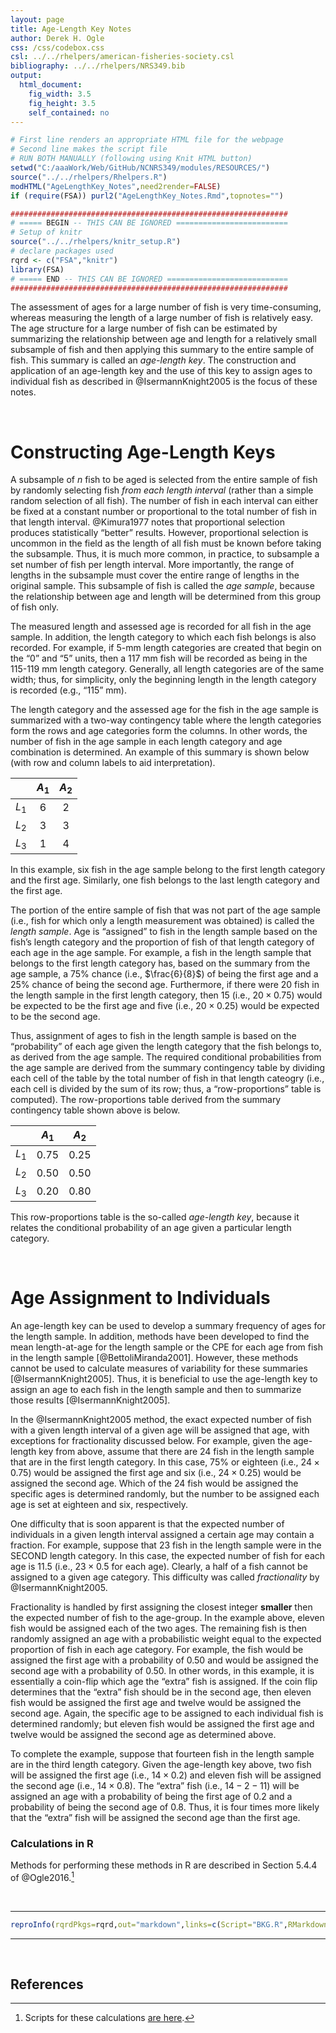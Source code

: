 ```yaml
---
layout: page
title: Age-Length Key Notes
author: Derek H. Ogle
css: /css/codebox.css
csl: ../../rhelpers/american-fisheries-society.csl
bibliography: ../../rhelpers/NRS349.bib
output: 
  html_document: 
    fig_width: 3.5
    fig_height: 3.5
    self_contained: no
---
```

```r
# First line renders an appropriate HTML file for the webpage
# Second line makes the script file
# RUN BOTH MANUALLY (following using Knit HTML button)
setwd("C:/aaaWork/Web/GitHub/NCNRS349/modules/RESOURCES/")
source("../../rhelpers/Rhelpers.R")
modHTML("AgeLengthKey_Notes",need2render=FALSE)
if (require(FSA)) purl2("AgeLengthKey_Notes.Rmd",topnotes="")
```

```r
##############################################################
# ===== BEGIN -- THIS CAN BE IGNORED =========================
# Setup of knitr
source("../../rhelpers/knitr_setup.R")
# declare packages used
rqrd <- c("FSA","knitr")
library(FSA)
# ===== END -- THIS CAN BE IGNORED ===========================
##############################################################
```

The assessment of ages for a large number of fish is very time-consuming, whereas measuring the length of a large number of fish is relatively easy.  The age structure for a large number of fish can be estimated by summarizing the relationship between age and length for a relatively small subsample of fish and then applying this summary to the entire sample of fish.  This summary is called an *age-length key*.  The construction and application of an age-length key and the use of this key to assign ages to individual fish as described in @IsermannKnight2005 is the focus of these notes.

\ 

# Constructing Age-Length Keys
A subsample of $n$ fish to be aged is selected from the entire sample of fish by randomly selecting fish *from each length interval* (rather than a simple random selection of all fish).  The number of fish in each interval can either be fixed at a constant number or proportional to the total number of fish in that length interval. @Kimura1977 notes that proportional selection produces statistically "better" results.  However, proportional selection is uncommon in the field as the length of all fish must be known before taking the subsample.  Thus, it is much more common, in practice, to subsample a set number of fish per length interval.  More importantly, the range of lengths in the subsample must cover the entire range of lengths in the original sample.  This subsample of fish is called the *age sample*, because the relationship between age and length will be determined from this group of fish only.

The measured length and assessed age is recorded for all fish in the age sample.  In addition, the length category to which each fish belongs is also recorded.  For example, if 5-mm length categories are created that begin on the "0" and "5" units, then a 117 mm fish will be recorded as being in the 115-119 mm length category.  Generally, all length categories are of the same width; thus, for simplicity, only the beginning length in the length category is recorded (e.g., "115" mm).

The length category and the assessed age for the fish in the age sample is summarized with a two-way contingency table where the length categories form the rows and age categories form the columns.  In other words, the number of fish in the age sample in each length category and age combination is determined.  An example of this summary is shown below (with row and column labels to aid interpretation).

<div class="container" style="max-width: 400px">
<div class="table-responsive">          
<table class="table table-bordered table-condensed table-hover">
<thead>
<tr><th>&nbsp;</th><th>$A_{1}$</th><th>$A_{2}$</th></tr>
</thead>
<tbody>
<tr style="text-align: center;"><td>$L_{1}$</td><td>6</td><td>2</td></tr>
<tr style="text-align: center;"><td>$L_{2}$</td><td>3</td><td>3</td></tr>
<tr style="text-align: center;"><td>$L_{3}$</td><td>1</td><td>4</td></tr>
</tbody>
</table>
</div>
</div>

In this example, six fish in the age sample belong to the first length category and the first age.  Similarly, one fish belongs to the last length category and the first age.

The portion of the entire sample of fish that was not part of the age sample (i.e., fish for which only a length measurement was obtained) is called the *length sample*.  Age is "assigned" to fish in the length sample based on the fish's length category and the proportion of fish of that length category of each age in the age sample.  For example, a fish in the length sample that belongs to the first length category has, based on the summary from the age sample, a 75% chance (i.e., $\frac{6}{8}$) of being the first age and a 25% chance of being the second age.  Furthermore, if there were 20 fish in the length sample in the first length category, then 15 (i.e., $20\times0.75$) would be expected to be the first age and five (i.e., $20\times0.25$) would be expected to be the second age.

Thus, assignment of ages to fish in the length sample is based on the "probability" of each age given the length category that the fish belongs to, as derived from the age sample.  The required conditional probabilities from the age sample are derived from the summary contingency table by dividing each cell of the table by the total number of fish in that length cateogry (i.e., each cell is divided by the sum of its row; thus, a "row-proportions" table is computed).  The row-proportions table derived from the summary contingency table shown above is below.

<div class="container" style="max-width: 400px;">
<div class="table-responsive">          
<table class="table table-bordered table-condensed table-hover">
<thead>
<tr><th>&nbsp;</th><th>$A_{1}$</th><th>$A_{2}$</th></tr>
</thead>
<tbody>
<tr style="text-align: center;"><td>$L_{1}$</td><td>0.75</td><td>0.25</td></tr>
<tr style="text-align: center;"><td>$L_{2}$</td><td>0.50</td><td>0.50</td></tr>
<tr style="text-align: center;"><td>$L_{3}$</td><td>0.20</td><td>0.80</td></tr>
</tbody>
</table>
</div>
</div>

This row-proportions table is the so-called *age-length key*, because it relates the conditional probability of an age given a particular length category.

\ 

# Age Assignment to Individuals
An age-length key can be used to develop a summary frequency of ages for the length sample.  In addition, methods have been developed to find the mean length-at-age for the length sample or the CPE for each age from fish in the length sample [@BettoliMiranda2001].  However, these methods cannot be used to calculate measures of variability for these summaries [@IsermannKnight2005].  Thus, it is beneficial to use the age-length key to assign an age to each fish in the length sample and then to summarize those results [@IsermannKnight2005].

In the @IsermannKnight2005 method, the exact expected number of fish with a given length interval of a given age will be assigned that age, with exceptions for fractionality discussed below.  For example, given the age-length key from above, assume that there are 24 fish in the length sample that are in the first length category.  In this case, 75% or eighteen (i.e., $24\times0.75$) would be assigned the first age and six (i.e., $24\times0.25$) would be assigned the second age.  Which of the 24 fish would be assigned the specific ages is determined randomly, but the number to be assigned each age is set at eighteen and six, respectively.

One difficulty that is soon apparent is that the expected number of individuals in a given length interval assigned a certain age may contain a fraction.  For example, suppose that 23 fish in the length sample were in the SECOND length category.  In this case, the expected number of fish for each age is 11.5 (i.e., $23\times0.5$ for each age).  Clearly, a half of a fish cannot be assigned to a given age category.  This difficulty was called *fractionality* by @IsermannKnight2005.

Fractionality is handled by first assigning the closest integer **smaller** then the expected number of fish to the age-group.  In the example above, eleven fish would be assigned each of the two ages.  The remaining fish is then randomly assigned an age with a probabilistic weight equal to the expected proportion of fish in each age category.  For example, the fish would be assigned the first age with a probability of 0.50 and would be assigned the second age with a probability of 0.50.  In other words, in this example, it is essentially a coin-flip which age the "extra" fish is assigned.  If the coin flip determines that the "extra" fish should be in the second age, then eleven fish would be assigned the first age and twelve would be assigned the second age.  Again, the specific age to be assigned to each individual fish is determined randomly; but eleven fish would be assigned the first age and twelve would be assigned the second age as determined above.

To complete the example, suppose that fourteen fish in the length sample are in the third length category.  Given the age-length key above, two fish will be assigned the first age (i.e., $14\times0.2$) and eleven fish will be assigned the second age (i.e., $14\times0.8$).  The "extra" fish (i.e., $14-2-11$) will be assigned an age with a probability of being the first age of 0.2 and a probability of being the second age of 0.8.  Thus, it is four times more likely that the "extra" fish will be assigned the second age than the first age. 

### Calculations in R

Methods for performing these methods in R are described in Section 5.4.4 of @Ogle2016.[^IFARScripts]

\ 

--------------------------------------------------------------

```r
reproInfo(rqrdPkgs=rqrd,out="markdown",links=c(Script="BKG.R",RMarkdown="BKG.Rmd"))
```

--------------------------------------------------------------

\ 

## References

[^IFARScripts]: Scripts for these calculations [are here](http://derekogle.com/IFAR/scripts/).
